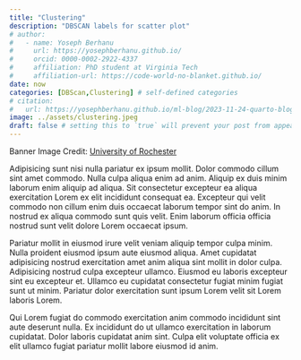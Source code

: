 ```yaml
---
title: "Clustering"
description: "DBSCAN labels for scatter plot"
# author:
#   - name: Yoseph Berhanu
#     url: https://yosephberhanu.github.io/
#     orcid: 0000-0002-2922-4337
#     affiliation: PhD student at Virginia Tech
#     affiliation-url: https://code-world-no-blanket.github.io/
date: now
categories: [DBScan,Clustering] # self-defined categories
# citation: 
#   url: https://yosephberhanu.github.io/ml-blog/2023-11-24-quarto-blogs/ 
image: ../assets/clustering.jpeg
draft: false # setting this to `true` will prevent your post from appearing on your listing page until you're ready!
---
```

Banner Image Credit: [University of Rochester](https://www.rochester.edu/newscenter/global-grouping-theory-math-strategies-students-529492/)


Adipisicing sunt nisi nulla pariatur ex ipsum mollit. Dolor commodo cillum sint amet commodo. Nulla culpa aliqua enim ad anim. Aliquip ex duis minim laborum enim aliquip ad aliqua. Sit consectetur excepteur ea aliqua exercitation Lorem ex elit incididunt consequat ea.
Excepteur qui velit commodo non cillum enim duis occaecat laborum tempor sint do anim. In nostrud ex aliqua commodo sunt quis velit. Enim laborum officia officia nostrud sunt velit dolore Lorem occaecat ipsum.

Pariatur mollit in eiusmod irure velit veniam aliquip tempor culpa minim. Nulla proident eiusmod ipsum aute eiusmod aliqua. Amet cupidatat adipisicing nostrud exercitation amet anim aliqua sint mollit in dolor culpa.
Adipisicing nostrud culpa excepteur ullamco. Eiusmod eu laboris excepteur sint eu excepteur et. Ullamco eu cupidatat consectetur fugiat minim fugiat sunt ut minim. Pariatur dolor exercitation sunt ipsum Lorem velit sit Lorem laboris Lorem.

Qui Lorem fugiat do commodo exercitation anim commodo incididunt sint aute deserunt nulla. Ex incididunt do ut ullamco exercitation in laborum cupidatat. Dolor laboris cupidatat anim sint. Culpa elit voluptate officia ex elit ullamco fugiat pariatur mollit labore eiusmod id anim.